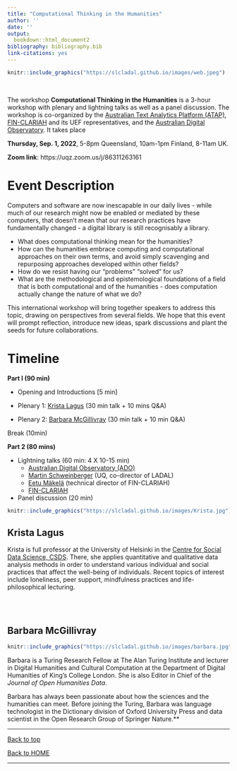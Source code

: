 ```yaml
---
title: "Computational Thinking in the Humanities"
author: ''
date: ''
output:
  bookdown::html_document2
bibliography: bibliography.bib
link-citations: yes
---
```



```r
knitr::include_graphics("https://slcladal.github.io/images/web.jpeg")
```

<br> 

The workshop **Computational Thinking in the Humanities** is a 3-hour workshop with plenary and lightning talks as well as a panel discussion. The workshop is co-organized by the [Australian Text Analytics Platform (ATAP)](https://www.atap.edu.au/), [FIN-CLARIAH](https://www.kielipankki.fi/organization/fin-clariah/) and its UEF representatives, and the [Australian Digital Observatory](https://ardc.edu.au/project/australian-digital-observatory/).  It takes place 

**Thursday, Sep. 1, 2022**, 5-8pm Queensland, 10am-1pm Finland,  8-11am UK.

**Zoom link**: https://uqz.zoom.us/j/86311263161 

# Event Description {-}

Computers and software are now inescapable in our daily lives - while much of our research might now be enabled or mediated by these computers, that doesn't mean that our research practices have fundamentally changed - a digital library is still recognisably a library. 

* What does computational thinking mean for the humanities?  
* How can the humanities embrace computing and computational approaches on their own terms, and avoid simply scavenging and repurposing approaches developed within other fields?  
* How do we resist having our "problems" "solved" for us?  
* What are the methodological and epistemological foundations of a field that is both computational and of the humanities - does computation actually change the nature of what we do?  

This international workshop will bring together speakers to address this topic, drawing on perspectives from several fields. We hope that this event will prompt reflection, introduce new ideas, spark discussions and plant the seeds for future collaborations.

# Timeline {-}

**Part I (90 min)**

* Opening and Introductions  [5 min]

* Plenary 1: [Krista Lagus](https://researchportal.helsinki.fi/en/persons/krista-lagus) (30 min talk + 10 mins Q&A)

* Plenary 2: [Barbara McGillivray](https://www.turing.ac.uk/people/researchers/barbara-mcgillivray) (30 min talk + 10 min Q&A)

Break (10min)

**Part 2 (80 mins)**

* Lightning talks (60 min: 4 X 10-15 min)  
    + [Australian Digital Observatory (ADO)](https://research.qut.edu.au/digitalobservatory/)  
    + [Martin Schweinberger](http://www.martinschweinberger.de) (UQ, co-director of LADAL)  
    + [Eetu Mäkelä](https://blogs.helsinki.fi/jiemakel/) (technical director of FIN-CLARIAH)  
    + [FIN-CLARIAH](https://www.kielipankki.fi/organization/fin-clariah/)
* Panel discussion (20 min)


```r
knitr::include_graphics("https://slcladal.github.io/images/Krista.jpg")
```

## Krista Lagus{-}

Krista is full professor at the University of Helsinki in the [Centre for Social Data Science, CSDS](https://www.helsinki.fi/en/networks/centre-social-data-science). There, she applies quantitative and qualitative data analysis methods in order to understand various individual and social practices that affect the well-being of individuals. Recent topics of interest include loneliness, peer support, mindfulness practices and life-philosophical lecturing.

<br><br>



## Barbara McGillivray{-}

```r
knitr::include_graphics("https://slcladal.github.io/images/barbara.jpg")
```

Barbara is a Turing Research Fellow at The Alan Turing Institute and lecturer in Digital Humanities and Cultural Computation at the Department of Digital Humanities of King's College London. She is also Editor in Chief of the *Journal of Open Humanities Data*.

Barbara has always been passionate about how the sciences and the humanities can meet. Before joining the Turing, Barbara was language technologist in the Dictionary division of Oxford University Press and data scientist in the Open Research Group of Springer Nature.**


***

[Back to top](#event_description)

[Back to HOME](https://slcladal.github.io/index.html)

*** 
